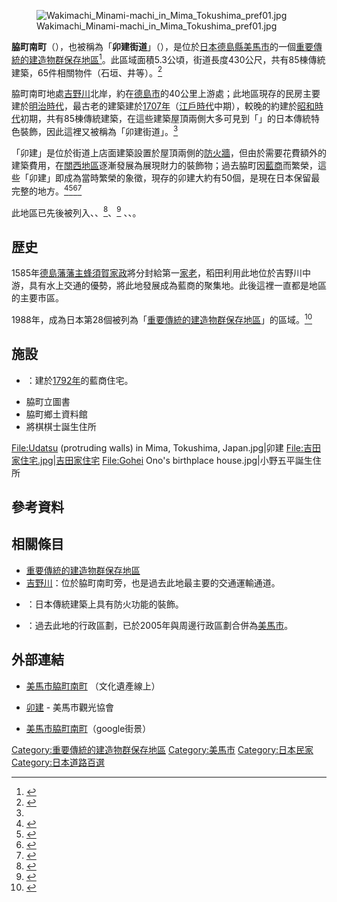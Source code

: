 {{coord|34|4|4.99|N|134|8|47.73|E|region:JP|display=title}}

[[File:Wakimachi_Minami-machi_in_Mima_Tokushima_pref01.jpg|thumb]]

'''脇町南町'''（{{jpn|j=脇町南町|hg=わきまちみなみまち|rm=Wakimachi-minamimachi|f=y}}），也被稱為「'''卯建街道'''」（{{jpn|j=うだつの町並み|link=no}}），是位於[[日本|日本]][[德島縣|德島縣]][[美馬市|美馬市]]{{tsl|ja|脇町大字脇町}}的一個[[重要傳統的建造物群保存地區|重要傳統的建造物群保存地區]]<ref name="美馬市">{{Cite web| url=http://www.city.mima.lg.jp/kankou/kankouannai/miru/0002.html| title=観光情報 うだつの町並み| publisher=美馬市政府| accessdate=2017-03-28| language=ja| archive-date=2021-04-10| archive-url=https://web.archive.org/web/20210410211114/https://www.city.mima.lg.jp/kankou/kankouannai/miru/0002.html| dead-url=no}}</ref>。此區域面積5.3公頃，街道長度430公尺，共有85棟傳統建築，65件相關物件（石垣、井等）。<ref>{{Cite web| url=http://www.city.mima.lg.jp/kankou/bunka/kunishitei/0006.html| title=美馬市脇町南町重要伝統的建造物群保存地区| publisher=美馬市政府| accessdate=2017-03-28| language=ja| archive-date=2021-04-18| archive-url=https://web.archive.org/web/20210418212036/https://www.city.mima.lg.jp/kankou/bunka/kunishitei/0006.html| dead-url=no}}</ref>

脇町南町地處[[吉野川|吉野川]]北岸，約在[[德島市|德島市]]的40公里上游處；此地區現存的民房主要建於[[明治時代|明治時代]]，最古老的建築建於[[1707年|1707年]]（[[江戶時代|江戶時代]]中期），較晚的約建於[[昭和時代|昭和時代]]初期，共有85棟傳統建築，在這些建築屋頂兩側大多可見到「{{tsl|ja|うだつ|卯建}}」的日本傳統特色裝飾，因此這裡又被稱為「卯建街道」。<ref name="美馬市"/>

「卯建」是位於街道上店面建築設置於屋頂兩側的[[防火牆|防火牆]]，但由於需要花費額外的建築費用，在[[關西地區|關西地區]]逐漸發展為展現財力的裝飾物；過去脇町因[[藍商|藍商]]而繁榮，這些「卯建」即成為當時繁榮的象徵，現存的卯建大約有50個，是現在日本保留最完整的地方。<ref>{{Cite web| url=http://www.topia.ne.jp/chinese1/tourism/sightseeing/western_tokushima/w-01.html| title=卯建房屋街道| publisher=德島縣國際交流協會| work=德島國際戰略中心| accessdate=2017-03-29| archive-url=https://web.archive.org/web/20170116193711/http://www.topia.ne.jp/chinese1/tourism/sightseeing/western_tokushima/w-01.html| archive-date=2017-01-16| dead-url=yes}}</ref><ref>{{Cite web| url=http://www.mino-city.jp/tw/tourist/construction.html| title=觀光資訊 - 建築| publisher=美濃市政府| work=觀光資訊| accessdate=2017-03-29| archive-date=2016-09-02| archive-url=https://web.archive.org/web/20160902185155/http://www.mino-city.jp/tw/tourist/construction.html| dead-url=no}}</ref><ref>{{Cite web| url=http://www.zipangguide.net/travel/sight/tokushima/udatsu_street.html| title=卯建式建築林立街道| work=日本見聞錄| accessdate=2017-03-29| archive-date=2019-10-02| archive-url=https://web.archive.org/web/20191002220218/http://www.zipangguide.net/travel/sight/tokushima/udatsu_street.html| dead-url=no}}</ref><ref>{{Cite web| url=http://solomo.xinmedia.com/travel/63485-Tokushima| title=德島：阿波舞的故鄉，不可思議的朝聖之路| author=林芳如| date=2016-02-25| publisher=欣傳媒| accessdate=2017-03-29| archive-date=2019-06-19| archive-url=https://web.archive.org/web/20190619011732/https://solomo.xinmedia.com/travel/63485-Tokushima| dead-url=no}}</ref>

此地區已先後被列入{{tsl|ja|阿波歴史文化道}}、{{tsl|ja|とくしま88景|德島88景}}、{{tsl|ja|にし阿波お勧めビューポイント100選|西阿波推薦景點100選}}<ref>{{Cite web| url=http://www.pref.tokushima.jp/docs/2011121200031/| title=にし阿波お勧めビューポイント100選| date=2012-03-27| accessdate=2017-03-28| language=ja| publisher=德島縣政府| archive-url=https://web.archive.org/web/20130406034225/http://www.pref.tokushima.jp/docs/2011121200031/| archive-date=2013-04-06| dead-url=yes}}</ref>、{{tsl|ja|都市景観100選|都市景觀100選}}<ref>{{Cite web| url=http://www.mlit.go.jp/crd/townscape/townscape_b/jusyou/100jusyo.htm| title=都市景觀 大賞「都市景觀100選」受賞地區一覽| publisher=國土交通省| accessdate=2017-03-28| language=ja| archive-date=2017-12-10| archive-url=https://web.archive.org/web/20171210090358/http://www.mlit.go.jp/crd/townscape/townscape_b/jusyou/100jusyo.htm| dead-url=no}}</ref> 、{{tsl|ja|日本の道100選|日本道路100選}}、{{tsl|ja|美しい日本の歴史的風土100選|美麗日本歷史風土100選}}。

== 歴史 ==
1585年[[德島藩|德島藩]][[藩主|藩主]][[蜂須賀家政|蜂須賀家政]]將{{tsl|ja|脇城}}分封給第一[[家老|家老]]{{tsl|ja|稲田植元|稻田植元}}，稻田利用此地位於吉野川中游，具有水上交通的優勢，將此地發展成為藍商的聚集地。此後這裡一直都是{{tsl|ja|脇町}}地區的主要市區。

1988年，成為日本第28個被列為「[[重要傳統的建造物群保存地區|重要傳統的建造物群保存地區]]」的區域。<ref>{{Cite web| url=http://www.awanavi.jp/spot/2013032502051/| title=脇町うだつの町並み| publisher=德島縣觀光協會| work=德島縣觀光情報站－阿波導航| accessdate=2017-03-29| language=ja| archive-url=https://web.archive.org/web/20170423134909/http://www.awanavi.jp/spot/2013032502051//| archive-date=2017-04-23| dead-url=yes}}</ref>

== 施設 ==
* {{tsl|ja|吉田家住宅 (徳島県美馬市)|吉田家住宅 (德島縣美馬市)|吉田家住宅}}：建於[[1792年|1792年]]的藍商住宅。
* 脇町立圖書
* 脇町鄉土資料館
* 將棋棋士{{tsl|ja|小野五平}}誕生住所

<gallery widths="200px" heights="200px">
File:Udatsu (protruding walls) in Mima, Tokushima, Japan.jpg|卯建
File:吉田家住宅.jpg|吉田家住宅
File:Gohei Ono's birthplace house.jpg|小野五平誕生住所
</gallery>

== 參考資料 ==
{{Reflist|2}}

== 相關條目 ==
{{Commonscat|Wakimachi Minami-machi}}
* [[重要傳統的建造物群保存地區|重要傳統的建造物群保存地區]]
* [[吉野川|吉野川]]：位於脇町南町旁，也是過去此地最主要的交通運輸通道。
* {{tsl|ja|うだつ|卯建}}：日本傳統建築上具有防火功能的裝飾。
* {{tsl|ja|脇町}}：過去此地的行政區劃，已於2005年與周邊行政區劃合併為[[美馬市|美馬市]]。

== 外部連結 ==
* {{Ja}} [http://bunka.nii.ac.jp/SearchDetail.do?heritageId=24307 美馬市脇町南町] {{Wayback|url=http://bunka.nii.ac.jp/SearchDetail.do?heritageId=24307 |date=20120907041610 }}（文化遺產線上）
* {{Ja}} [http://www.mima-kankou.jp/modules/myalbum/viewcat.php?cid=1 卯建 ] {{Wayback|url=http://www.mima-kankou.jp/modules/myalbum/viewcat.php?cid=1 |date=20160702063347 }} - 美馬市觀光協會
* [http://goo.gl/maps/TDeJZ 美馬市脇町南町]（google街景）

{{DEFAULTSORT:Wakimachiminamimachi}}
[[Category:重要傳統的建造物群保存地區|Category:重要傳統的建造物群保存地區]]
[[Category:美馬市|Category:美馬市]]
[[Category:日本民家|Category:日本民家]]
[[Category:日本道路百選|Category:日本道路百選]]